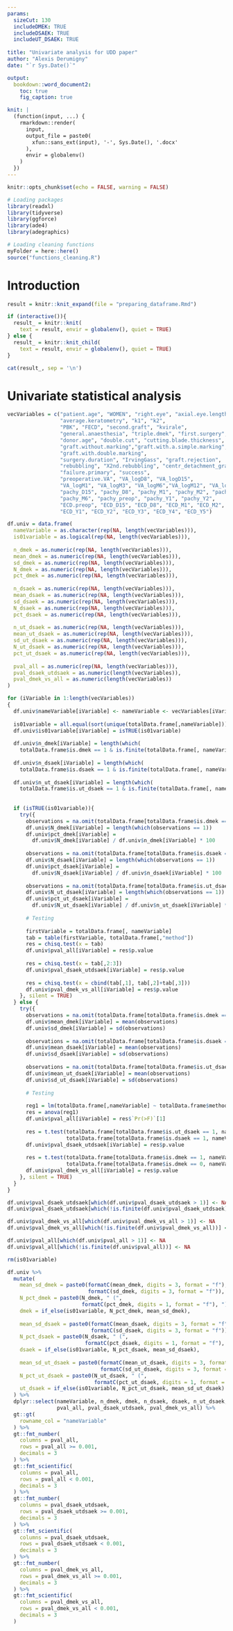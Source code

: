 ```yaml
---
params:
  sizeCut: 130
  includeDMEK: TRUE
  includeDSAEK: TRUE
  includeUT_DSAEK: TRUE
  
title: "Univariate analysis for UDD paper"
author: "Alexis Derumigny"
date: "`r Sys.Date()`"

output: 
  bookdown::word_document2:
    toc: true
    fig_caption: true

knit: |
  (function(input, ...) {
    rmarkdown::render(
      input,
      output_file = paste0(
        xfun::sans_ext(input), '-', Sys.Date(), '.docx'
      ),
      envir = globalenv()
    )
  })
---
```


<!-- The knit command modifies the output file to add automatically the date. -->
<!-- see https://bookdown.org/yihui/rmarkdown-cookbook/custom-knit.html -->


```r
knitr::opts_chunk$set(echo = FALSE, warning = FALSE)

# Loading packages
library(readxl)
library(tidyverse)
library(ggforce)
library(ade4)
library(adegraphics)

# Loading cleaning functions
myFolder = here::here()
source("functions_cleaning.R")
```


# Introduction

```r
result = knitr::knit_expand(file = "preparing_dataframe.Rmd")

if (interactive()){
  result_ = knitr::knit(
    text = result, envir = globalenv(), quiet = TRUE)
} else {
  result_ = knitr::knit_child(
    text = result, envir = globalenv(), quiet = TRUE)
}

cat(result_, sep = '\n')
```


# Univariate statistical analysis

```r
vecVariables = c("patient.age", "WOMEN", "right.eye", "axial.eye.length",
                 "average.keratometry", "k1", "k2",
                 "PBK", "FECD", "second.graft", "kvirale",
                 "general.anaesthesia", "triple.dmek", "first.surgery",
                 "donor.age", "double.cut", "cutting.blade.thickness",
                 "graft.without.marking","graft.with.a.simple.marking",
                 "graft.with.double.marking", 
                 "surgery.duration", "IrvingGass", "graft.rejection",
                 "rebubbling", "X2nd.rebubbling", "centr_detachment_graft",
                 "failure.primary", "success",
                 "preoperative.VA", "VA_logD8", "VA_logD15", 
                 "VA_logM1", "VA_logM3", "VA_logM6","VA_logM12", "VA_logM24",
                 "pachy_D15", "pachy_D8", "pachy_M1", "pachy_M2", "pachy_M3", 
                 "pachy_M6", "pachy_preop", "pachy_Y1", "pachy_Y2",
                 "ECD.preop", "ECD_D15", "ECD_D8", "ECD_M1", "ECD_M2", "ECD_M3", "ECD_M6", 
                 "ECD_Y1", "ECD_Y2", "ECD_Y3", "ECD_Y4", "ECD_Y5")

df.univ = data.frame(
  nameVariable = as.character(rep(NA, length(vecVariables))),
  is01variable = as.logical(rep(NA, length(vecVariables))),
  
  n_dmek = as.numeric(rep(NA, length(vecVariables))),
  mean_dmek = as.numeric(rep(NA, length(vecVariables))),
  sd_dmek = as.numeric(rep(NA, length(vecVariables))),
  N_dmek = as.numeric(rep(NA, length(vecVariables))),
  pct_dmek = as.numeric(rep(NA, length(vecVariables))),
  
  n_dsaek = as.numeric(rep(NA, length(vecVariables))),
  mean_dsaek = as.numeric(rep(NA, length(vecVariables))),
  sd_dsaek = as.numeric(rep(NA, length(vecVariables))),
  N_dsaek = as.numeric(rep(NA, length(vecVariables))),
  pct_dsaek = as.numeric(rep(NA, length(vecVariables))),
  
  n_ut_dsaek = as.numeric(rep(NA, length(vecVariables))),
  mean_ut_dsaek = as.numeric(rep(NA, length(vecVariables))),
  sd_ut_dsaek = as.numeric(rep(NA, length(vecVariables))),
  N_ut_dsaek = as.numeric(rep(NA, length(vecVariables))),
  pct_ut_dsaek = as.numeric(rep(NA, length(vecVariables))),
  
  pval_all = as.numeric(rep(NA, length(vecVariables))),
  pval_dsaek_utdsaek = as.numeric(length(vecVariables)),
  pval_dmek_vs_all = as.numeric(length(vecVariables))
)

for (iVariable in 1:length(vecVariables))
{
  df.univ$nameVariable[iVariable] <- nameVariable <- vecVariables[iVariable]
  
  is01variable = all.equal(sort(unique(totalData.frame[,nameVariable])) , c(0,1) )
  df.univ$is01variable[iVariable] = isTRUE(is01variable)
  
  df.univ$n_dmek[iVariable] = length(which(
    totalData.frame$is.dmek == 1 & is.finite(totalData.frame[, nameVariable])))
  
  df.univ$n_dsaek[iVariable] = length(which(
    totalData.frame$is.dsaek == 1 & is.finite(totalData.frame[, nameVariable])))
  
  df.univ$n_ut_dsaek[iVariable] = length(which(
    totalData.frame$is.ut_dsaek == 1 & is.finite(totalData.frame[, nameVariable])))
  
  
  if (isTRUE(is01variable)){
    try({
      observations = na.omit(totalData.frame[totalData.frame$is.dmek == 1, nameVariable])
      df.univ$N_dmek[iVariable] = length(which(observations == 1))
      df.univ$pct_dmek[iVariable] = 
        df.univ$N_dmek[iVariable] / df.univ$n_dmek[iVariable] * 100
      
      observations = na.omit(totalData.frame[totalData.frame$is.dsaek == 1, nameVariable])
      df.univ$N_dsaek[iVariable] = length(which(observations == 1))
      df.univ$pct_dsaek[iVariable] = 
        df.univ$N_dsaek[iVariable] / df.univ$n_dsaek[iVariable] * 100
      
      observations = na.omit(totalData.frame[totalData.frame$is.ut_dsaek == 1, nameVariable])
      df.univ$N_ut_dsaek[iVariable] = length(which(observations == 1))
      df.univ$pct_ut_dsaek[iVariable] = 
        df.univ$N_ut_dsaek[iVariable] / df.univ$n_ut_dsaek[iVariable] * 100
      
      # Testing
      
      firstVariable = totalData.frame[, nameVariable]
      tab = table(firstVariable, totalData.frame[,"method"])
      res = chisq.test(x = tab)
      df.univ$pval_all[iVariable] = res$p.value
      
      res = chisq.test(x = tab[,2:3])
      df.univ$pval_dsaek_utdsaek[iVariable] = res$p.value
      
      res = chisq.test(x = cbind(tab[,1], tab[,2]+tab[,3]))
      df.univ$pval_dmek_vs_all[iVariable] = res$p.value
    }, silent = TRUE)
  } else {
    try({
      observations = na.omit(totalData.frame[totalData.frame$is.dmek == 1, nameVariable])
      df.univ$mean_dmek[iVariable] = mean(observations)
      df.univ$sd_dmek[iVariable] = sd(observations)
      
      observations = na.omit(totalData.frame[totalData.frame$is.dsaek == 1, nameVariable])
      df.univ$mean_dsaek[iVariable] = mean(observations)
      df.univ$sd_dsaek[iVariable] = sd(observations)
      
      observations = na.omit(totalData.frame[totalData.frame$is.ut_dsaek == 1, nameVariable])
      df.univ$mean_ut_dsaek[iVariable] = mean(observations)
      df.univ$sd_ut_dsaek[iVariable] = sd(observations)
      
      # Testing
      
      reg1 = lm(totalData.frame[,nameVariable] ~ totalData.frame$method)
      res = anova(reg1)
      df.univ$pval_all[iVariable] = res$`Pr(>F)`[1]
      
      res = t.test(totalData.frame[totalData.frame$is.ut_dsaek == 1, nameVariable] , 
                   totalData.frame[totalData.frame$is.dsaek == 1, nameVariable])
      df.univ$pval_dsaek_utdsaek[iVariable] = res$p.value
      
      res = t.test(totalData.frame[totalData.frame$is.dmek == 1, nameVariable] , 
                   totalData.frame[totalData.frame$is.dmek == 0, nameVariable])
      df.univ$pval_dmek_vs_all[iVariable] = res$p.value
    }, silent = TRUE)
  } 
}

df.univ$pval_dsaek_utdsaek[which(df.univ$pval_dsaek_utdsaek > 1)] <- NA
df.univ$pval_dsaek_utdsaek[which(!is.finite(df.univ$pval_dsaek_utdsaek))] <- NA

df.univ$pval_dmek_vs_all[which(df.univ$pval_dmek_vs_all > 1)] <- NA
df.univ$pval_dmek_vs_all[which(!is.finite(df.univ$pval_dmek_vs_all))] <- NA

df.univ$pval_all[which(df.univ$pval_all > 1)] <- NA
df.univ$pval_all[which(!is.finite(df.univ$pval_all))] <- NA

rm(is01variable)
```


```r
df.univ %>%
  mutate(
    mean_sd_dmek = paste0(formatC(mean_dmek, digits = 3, format = "f"), "±",
                          formatC(sd_dmek, digits = 3, format = "f")),
    N_pct_dmek = paste0(N_dmek, " (",
                        formatC(pct_dmek, digits = 1, format = "f"), ")"),
    dmek = if_else(is01variable, N_pct_dmek, mean_sd_dmek),
    
    mean_sd_dsaek = paste0(formatC(mean_dsaek, digits = 3, format = "f"), "±",
                           formatC(sd_dsaek, digits = 3, format = "f")),
    N_pct_dsaek = paste0(N_dsaek, " (",
                         formatC(pct_dsaek, digits = 1, format = "f"), ")"),
    dsaek = if_else(is01variable, N_pct_dsaek, mean_sd_dsaek),
    
    mean_sd_ut_dsaek = paste0(formatC(mean_ut_dsaek, digits = 3, format = "f"), "±",
                              formatC(sd_ut_dsaek, digits = 3, format = "f")),
    N_pct_ut_dsaek = paste0(N_ut_dsaek, " (",
                            formatC(pct_ut_dsaek, digits = 1, format = "f"), ")"),
    ut_dsaek = if_else(is01variable, N_pct_ut_dsaek, mean_sd_ut_dsaek)
  ) %>%
  dplyr::select(nameVariable, n_dmek, dmek, n_dsaek, dsaek, n_ut_dsaek, ut_dsaek,
                pval_all, pval_dsaek_utdsaek, pval_dmek_vs_all) %>%
  gt::gt(
    rowname_col = "nameVariable"
  ) %>%
  gt::fmt_number(
    columns = pval_all,
    rows = pval_all >= 0.001,
    decimals = 3
  ) %>%
  gt::fmt_scientific(
    columns = pval_all,
    rows = pval_all < 0.001,
    decimals = 3
  ) %>%
  gt::fmt_number(
    columns = pval_dsaek_utdsaek,
    rows = pval_dsaek_utdsaek >= 0.001,
    decimals = 3
  ) %>%
  gt::fmt_scientific(
    columns = pval_dsaek_utdsaek,
    rows = pval_dsaek_utdsaek < 0.001,
    decimals = 3
  ) %>%
  gt::fmt_number(
    columns = pval_dmek_vs_all,
    rows = pval_dmek_vs_all >= 0.001,
    decimals = 3
  ) %>%
  gt::fmt_scientific(
    columns = pval_dmek_vs_all,
    rows = pval_dmek_vs_all < 0.001,
    decimals = 3
  )
```


